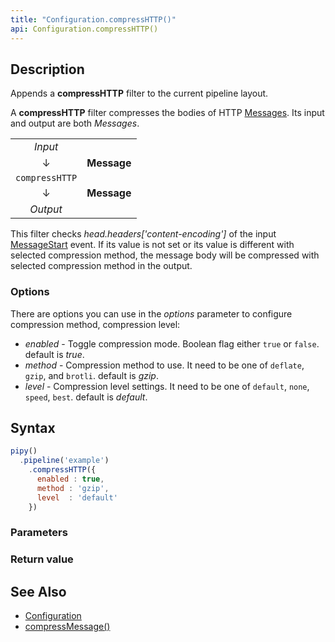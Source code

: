 ```yaml
---
title: "Configuration.compressHTTP()"
api: Configuration.compressHTTP()
---
```


## Description

Appends a **compressHTTP** filter to the current pipeline layout.

A **compressHTTP** filter compresses the bodies of HTTP [Messages](/reference/api/Message). Its input and output are both _Messages_.

|                  |             |
|:----------------:|:-----------:|
| _Input_          |             |
| ↓                | **Message** |
| `compressHTTP` |             |
| ↓                | **Message** |
| _Output_         |             |

This filter checks _head.headers['content-encoding']_ of the input [MessageStart](/reference/api/MessageStart) event. If its value is not set or its value is different with selected compression method, the message body will be compressed with selected compression method in the output.

### Options

There are options you can use in the _options_ parameter to configure compression method, compression level:

- _enabled_ - Toggle compression mode. Boolean flag either `true` or `false`. default is _true_.
- _method_ - Compression method to use. It need to be one of `deflate`, `gzip`, and `brotli`. default is _gzip_.
- _level_  - Compression level settings. It need to be one of `default`, `none`, `speed`, `best`. default is _default_.


## Syntax

``` js
pipy()
  .pipeline('example')
    .compressHTTP({
      enabled : true,
      method : 'gzip',
      level  : 'default'
    })
```

### Parameters

<Parameters/>

### Return value

<ReturnValue/>

## See Also

* [Configuration](/reference/api/Configuration)
* [compressMessage()](/reference/api/Configuration/compressMessage)
